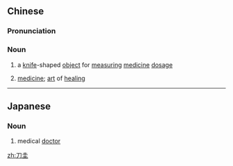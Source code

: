 ==Chinese==
{{zh-forms}}

===Pronunciation===
{{zh-pron
|m=dāoguī
|cat=n
}}

===Noun===
{{zh-noun}}

# {{lb|zh|historical}} a [[knife]]-shaped [[object]] for [[measuring]] [[medicine]] [[dosage]]
# {{lb|zh|figurative|literary}} [[medicine]]; [[art]] of [[healing]]

----

==Japanese==
{{ja-kanjitab|とう|けい|yomi=o}}
===Noun===
{{ja-noun|とうけい}}
# medical [[doctor]]

[[zh:刀圭]]